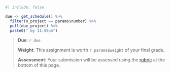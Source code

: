 ```r
#| include: false

due <- get_schedule() %>%
  filter(n_project == params$number) %>%
  pull(due_project) %>%
  paste0(" by 11:59pm")
```

> **Due**: `r due`
>
> **Weight**: This assignment is worth `r params$weight` of your final grade.
>
> **Assessment**: Your submission will be assessed using the [rubric](#grading-rubric) at the bottom of this page.
